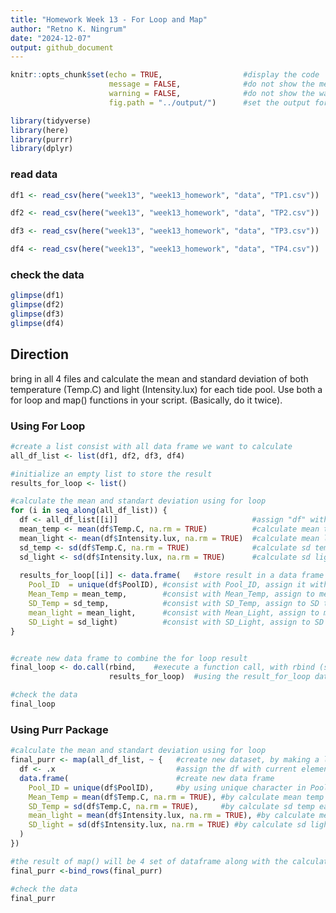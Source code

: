 ```yaml
---
title: "Homework Week 13 - For Loop and Map"
author: "Retno K. Ningrum"
date: "2024-12-07"
output: github_document
---
```

```r
knitr::opts_chunk$set(echo = TRUE,                  #display the code
                      message = FALSE,              #do not show the message
                      warning = FALSE,              #do not show the warning
                      fig.path = "../output/")      #set the output for image
```

```r
library(tidyverse)
library(here)
library(purrr)
library(dplyr)
```

### read data
```r
df1 <- read_csv(here("week13", "week13_homework", "data", "TP1.csv"))

df2 <- read_csv(here("week13", "week13_homework", "data", "TP2.csv"))

df3 <- read_csv(here("week13", "week13_homework", "data", "TP3.csv"))

df4 <- read_csv(here("week13", "week13_homework", "data", "TP4.csv"))
```

### check the data 
```r
glimpse(df1)
glimpse(df2)
glimpse(df3)
glimpse(df4)
```
## Direction  
bring in all 4 files and calculate the mean and standard deviation of both temperature (Temp.C) and light (Intensity.lux) for each tide pool. Use both a for loop and map() functions in your script. (Basically, do it twice).  
  
### Using For Loop
```r
#create a list consist with all data frame we want to calculate
all_df_list <- list(df1, df2, df3, df4)

#initialize an empty list to store the result
results_for_loop <- list()

#calculate the mean and standart deviation using for loop 
for (i in seq_along(all_df_list)) {
  df <- all_df_list[[i]]                              #assign "df" with all data in all_df_list
  mean_temp <- mean(df$Temp.C, na.rm = TRUE)          #calculate mean temp of all df in all_df_list
  mean_light <- mean(df$Intensity.lux, na.rm = TRUE)  #calculate mean light of all df in all_df_list
  sd_temp <- sd(df$Temp.C, na.rm = TRUE)              #calculate sd temp of all df in all_df_list
  sd_light <- sd(df$Intensity.lux, na.rm = TRUE)      #calculate sd light of all df in all_df_list
  
  results_for_loop[[i]] <- data.frame(   #store result in a data frame named result_for_loop
    Pool_ID  = unique(df$PoolID), #consist with Pool_ID, assign it with the character in PoolId
    Mean_Temp = mean_temp,        #consist with Mean_Temp, assign to mean temp calculated in each df
    SD_Temp = sd_temp,            #consist with SD_Temp, assign to SD temp calculated in each df
    mean_light = mean_light,      #consist with Mean_Light, assign to mean light calculated in each df
    SD_Light = sd_light)          #consist with SD_Light, assign to SD light calculated in each df
}


#create new data frame to combine the for loop result
final_loop <- do.call(rbind,    #execute a function call, with rbind (stack one on top of the other)
                      results_for_loop)  #using the result_for_loop data frame

#check the data
final_loop
```

### Using Purr Package
```r
#calculate the mean and standart deviation using for loop 
final_purr <- map(all_df_list, ~ {   #create new dataset, by making a list of all_df_list
  df <- .x                           #assign the df with current element data frame (the list)
  data.frame(                        #create new data frame 
    Pool_ID = unique(df$PoolID),     #by using unique character in PoolID of the list
    Mean_Temp = mean(df$Temp.C, na.rm = TRUE), #by calculate mean temp each data in the list
    SD_Temp = sd(df$Temp.C, na.rm = TRUE),     #by calculate sd temp each data in the list
    mean_light = mean(df$Intensity.lux, na.rm = TRUE), #by calculate mean light each data in the list
    SD_light = sd(df$Intensity.lux, na.rm = TRUE) #by calculate sd light each data in the list
  )
})

#the result of map() will be 4 set of dataframe along with the calculated mean and sd of temp and light. then we can combine all these 4 dataframe with bind_rows
final_purr <-bind_rows(final_purr)

#check the data
final_purr 

```